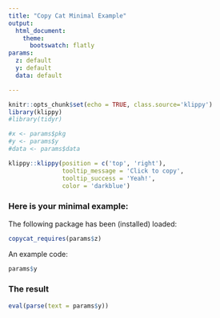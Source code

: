 ```yaml
---
title: "Copy Cat Minimal Example"
output: 
  html_document:
    theme:
      bootswatch: flatly
params: 
  z: default
  y: default
  data: default

---
```


```r
knitr::opts_chunk$set(echo = TRUE, class.source='klippy')
library(klippy)
#library(tidyr)

#x <- params$pkg
#y <- params$y
#data <- params$data
```

```r
klippy::klippy(position = c('top', 'right'), 
               tooltip_message = 'Click to copy', 
               tooltip_success = 'Yeah!',
               color = 'darkblue')
```



### Here is your minimal example:

The following package has been (installed) loaded:

```r
copycat_requires(params$z)

```

An example code:


```r
params$y
```


### The result

```r
eval(parse(text = params$y))

```

